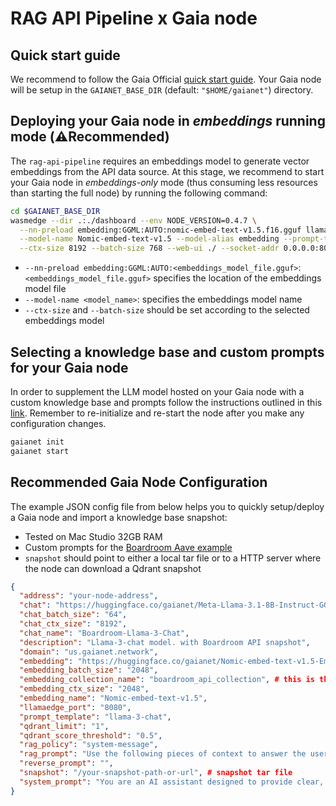 # RAG API Pipeline x Gaia node

## Quick start guide

We recommend to follow the Gaia Official [quick start guide](https://docs.gaianet.ai/node-guide/quick-start). Your Gaia node will
be setup in the `GAIANET_BASE_DIR` (default: `"$HOME/gaianet"`) directory.

## Deploying your Gaia node in *embeddings* running mode (⚠️**Recommended**)

The `rag-api-pipeline` requires an embeddings model to generate vector embeddings from the API data source. At this stage, we recommend to
start your Gaia node in *embeddings-only* mode (thus consuming less resources than starting the full node) by running the following command:

```bash [Terminal]
cd $GAIANET_BASE_DIR
wasmedge --dir .:./dashboard --env NODE_VERSION=0.4.7 \
  --nn-preload embedding:GGML:AUTO:nomic-embed-text-v1.5.f16.gguf llama-api-server.wasm \
  --model-name Nomic-embed-text-v1.5 --model-alias embedding --prompt-template embedding \
  --ctx-size 8192 --batch-size 768 --web-ui ./ --socket-addr 0.0.0.0:8080
```

- `--nn-preload embedding:GGML:AUTO:<embeddings_model_file.gguf>`: `<embeddings_model_file.gguf>` specifies the location of the embeddings model file
- `--model-name <model_name>`: specifies the embeddings model name
- `--ctx-size` and `--batch-size` should be set according to the selected embeddings model

## Selecting a knowledge base and custom prompts for your Gaia node

In order to supplement the LLM model hosted on your Gaia node with a custom knowledge base and prompts follow the instructions outlined in this [link](https://docs.gaianet.ai/node-guide/customize#select-a-knowledge-base).
Remember to re-initialize and re-start the node after you make any configuration changes.

```bash [Terminal]
gaianet init
gaianet start
```

## Recommended Gaia Node Configuration

The example JSON config file from below helps you to quickly setup/deploy a Gaia node and import a knowledge base snapshot:

- Tested on Mac Studio 32GB RAM
- Custom prompts for the [Boardroom Aave example](/apis/boardroom-api)
- `snapshot` should point to either a local tar file or to a HTTP server where the node can download a Qdrant snapshot

```json [config.json]
{
  "address": "your-node-address",
  "chat": "https://huggingface.co/gaianet/Meta-Llama-3.1-8B-Instruct-GGUF/resolve/main/Meta-Llama-3.1-8B-Instruct-Q5_K_M.gguf",
  "chat_batch_size": "64",
  "chat_ctx_size": "8192",
  "chat_name": "Boardroom-Llama-3-Chat",
  "description": "Llama-3-chat model. with Boardroom API snapshot",
  "domain": "us.gaianet.network",
  "embedding": "https://huggingface.co/gaianet/Nomic-embed-text-v1.5-Embedding-GGUF/resolve/main/nomic-embed-text-v1.5.f16.gguf",
  "embedding_batch_size": "2048",
  "embedding_collection_name": "boardroom_api_collection", # this is the name of the collection where the snapshot will be imported
  "embedding_ctx_size": "2048",
  "embedding_name": "Nomic-embed-text-v1.5",
  "llamaedge_port": "8080",
  "prompt_template": "llama-3-chat",
  "qdrant_limit": "1",
  "qdrant_score_threshold": "0.5",
  "rag_policy": "system-message",
  "rag_prompt": "Use the following pieces of context to answer the user's question. Respond directly to the user with your answer, do not say 'this is the answer' or 'this is the answer' or similar language. Never mention your knowledge base or say 'according to the context' or 'hypothetical' or other similar language. Use json metadata included in knowledge base whenever possible enrich your answers. The term aave refers the DAO protocol where discussions and proposals are posted. If you don't know the answer, don't try to make up an answer. \n----------------\n",
  "reverse_prompt": "",
  "snapshot": "/your-snapshot-path-or-url", # snapshot tar file
  "system_prompt": "You are an AI assistant designed to provide clear, concise, and accurate answers to user queries. Your primary functions include retrieving relevant information from the provided RAG (Retrieval-Augmented Generation) data and utilizing your pre-training data when necessary. Use json metadata included in RAG data whenever possible enrich your answers. The term aave refers the DAO protocol where discussions and proposals are posted. If no relevant information is found, you will inform the user that you are not familiar with the knowledge."
}
```

